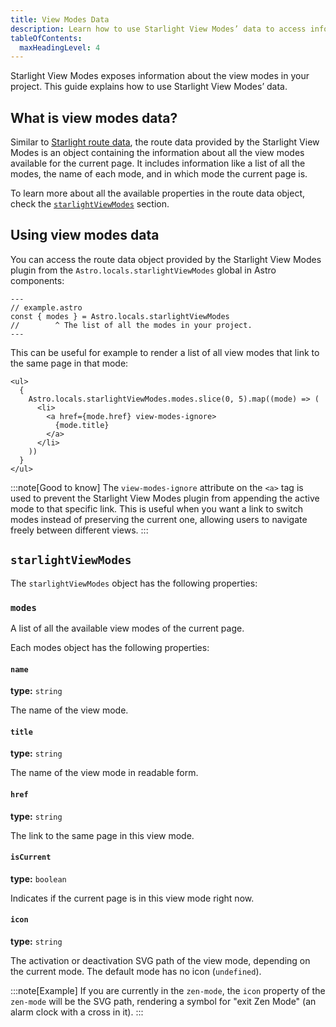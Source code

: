 ```yaml
---
title: View Modes Data
description: Learn how to use Starlight View Modes’ data to access information about view modes.
tableOfContents:
  maxHeadingLevel: 4
---
```


Starlight View Modes exposes information about the view modes in your project.
This guide explains how to use Starlight View Modes’ data.

## What is view modes data?

Similar to [Starlight route data](https://starlight.astro.build/guides/route-data/), the route data provided by the Starlight View Modes is an object containing the information about all the view modes available for the current page.
It includes information like a list of all the modes, the name of each mode, and in which mode the current page is.

To learn more about all the available properties in the route data object, check the [`starlightViewModes`](#starlightviewmodes) section.

## Using view modes data

You can access the route data object provided by the Starlight View Modes plugin from the `Astro.locals.starlightViewModes` global in Astro components:

```astro
---
// example.astro
const { modes } = Astro.locals.starlightViewModes
//        ^ The list of all the modes in your project.
---
```

This can be useful for example to render a list of all view modes that link to the same page in that mode:


<Preview>

```astro title="ViewModes.astro" "Astro.locals.starlightViewModes.modes" "view-modes-ignore"
<ul>
  {
    Astro.locals.starlightViewModes.modes.slice(0, 5).map((mode) => (
      <li>
        <a href={mode.href} view-modes-ignore>
          {mode.title}
        </a>
      </li>
    ))
  }
</ul>
```

<Fragment slot="preview">

<ViewModesDataExample />

</Fragment>

</Preview>

:::note[Good to know]
The `view-modes-ignore` attribute on the `<a>` tag is used to prevent the Starlight View Modes plugin from appending the active mode to that specific link.
This is useful when you want a link to switch modes instead of preserving the current one, allowing users to navigate freely between different views.
:::

## `starlightViewModes`

The `starlightViewModes` object has the following properties:

### `modes`

A list of all the available view modes of the current page.

Each modes object has the following properties:

#### `name`

**type:** `string`

The name of the view mode.

#### `title`

**type:** `string`

The name of the view mode in readable form.

#### `href`

**type:** `string`

The link to the same page in this view mode.

#### `isCurrent`

**type:** `boolean`

Indicates if the current page is in this view mode right now.

#### `icon`

**type:** `string`

The activation or deactivation SVG path of the view mode, depending on the current mode.
The default mode has no icon (`undefined`).

:::note[Example]
If you are currently in the `zen-mode`, the `icon` property of the `zen-mode` will be the SVG path, rendering a symbol for "exit Zen Mode" (an alarm clock with a cross in it).
:::

